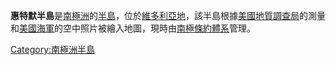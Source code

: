 {{unreferenced|time=2013-10-27T06:39:32+00:00}}
{{coord|75|50|S|162|45|E|display=title}}

'''惠特默半島'''是[[南極洲|南極洲]]的[[半島|半島]]，位於[[維多利亞地|維多利亞地]]，該半島根據[[美國地質調查局|美國地質調查局]]的測量和[[美國海軍|美國海軍]]的空中照片被繪入地圖，現時由[[南極條約體系|南極條約體系]]管理。

{{DEFAULTSORT:Whitmer Peninsula}}
[[Category:南極洲半島|Category:南極洲半島]]


{{ScottCoast-geo-stub}}